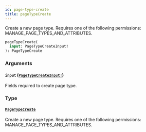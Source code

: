 ```yaml
---
id: page-type-create
title: pageTypeCreate
---
```


Create a new page type. Requires one of the following permissions: MANAGE_PAGE_TYPES_AND_ATTRIBUTES.

```graphql
pageTypeCreate(
  input: PageTypeCreateInput!
): PageTypeCreate

```

### Arguments

#### `input` ([`PageTypeCreateInput!`](../../../developer/api-reference/inputs/page-type-create-input))

Fields required to create page type.

### Type

#### [`PageTypeCreate`](../../../developer/api-reference/objects/page-type-create)

Create a new page type. Requires one of the following permissions: MANAGE_PAGE_TYPES_AND_ATTRIBUTES.
